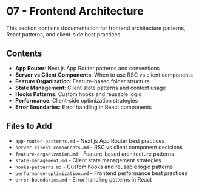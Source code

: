 # 07 - Frontend Architecture

This section contains documentation for frontend architecture patterns, React patterns, and client-side best practices.

## Contents

- **App Router**: Next.js App Router patterns and conventions
- **Server vs Client Components**: When to use RSC vs client components
- **Feature Organization**: Feature-based folder structure
- **State Management**: Client state patterns and context usage
- **Hooks Patterns**: Custom hooks and reusable logic
- **Performance**: Client-side optimization strategies
- **Error Boundaries**: Error handling in React components

## Files to Add

- `app-router-patterns.md` - Next.js App Router best practices
- `server-client-components.md` - RSC vs client component decisions
- `feature-organization.md` - Feature-based architecture patterns
- `state-management.md` - Client state management strategies
- `hooks-patterns.md` - Custom hooks and reusable logic patterns
- `performance-optimization.md` - Frontend performance best practices
- `error-boundaries.md` - Error handling patterns in React
